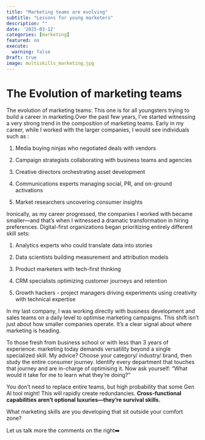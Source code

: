 ```yaml
---
title: "Marketing teams are evolving"
subtitle: "Lessons for young marketers"
description: ""
date: '2025-03-12'
categories: [marketing]
featured: no
execute:
  warning: false
Draft: true
image: multiskills_marketing.jpg
---
```


# The Evolution of marketing teams

The evolution of marketing teams: This one is for all youngsters trying to build a career in marketing.Over the past few years, I've started witnessing a very strong trend in the composition of marketing teams. Early in my career, while I worked with the larger companies, I would see individuals such as :

1.  Media buying ninjas who negotiated deals with vendors

2.  Campaign strategists collaborating with business teams and agencies

3.  Creative directors orchestrating asset development

4.  Communications experts managing social, PR, and on-ground activations

5.  Market researchers uncovering consumer insights

Ironically, as my career progressed, the companies I worked with became smaller—and that's when I witnessed a dramatic transformation in hiring preferences. Digital-first organizations began prioritizing entirely different skill sets:

1.  Analytics experts who could translate data into stories

2.  Data scientists building measurement and attribution models

3.  Product marketers with tech-first thinking

4.  CRM specialists optimizing customer journeys and retention

5.  Growth hackers - project managers driving experiments using creativity with technical expertise

In my last company, I was working directly with business development and sales teams on a daily level to optimise marketing campaigns. This shift isn't just about how smaller companies operate. It's a clear signal about where marketing is heading.

To those fresh from business school or with less than 3 years of experience: marketing today demands versatility beyond a single specialized skill. My advice? Choose your category/ industry/ brand, then study the entire consumer journey. Identify every department that touches that journey and are in-charge of optimising it. Now ask yourself: "What would it take for me to learn what they're doing?"

You don't need to replace entire teams, but high probability that some Gen AI tool might! This will rapidly create redundancies. **Cross-functional capabilities aren't optional luxuries—they're survival skills.**

What marketing skills are you developing that sit outside your comfort zone?

Let us talk more the comments on the right➡️
